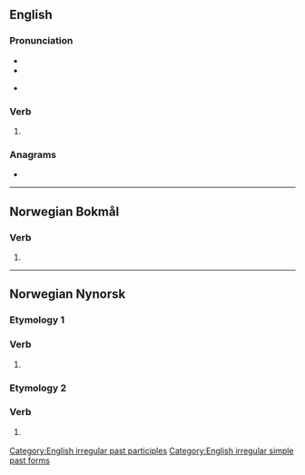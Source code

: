 {{also|slēpt}}
==English==

===Pronunciation===
* {{IPA|en|/slɛpt/}}
* {{audio|en|en-us-slept.ogg|Audio (US)}}

* {{rhymes|en|ɛpt}}

===Verb===
{{head|en|verb form}}

# {{en-past of|sleep}}

===Anagrams===
* {{anagrams|en|a=elpst|Pelts|pelts|spelt}}

[[Category:English irregular past participles]]
[[Category:English irregular simple past forms]]

----

==Norwegian Bokmål==

===Verb===
{{head|nb|verb form}}

# {{inflection of|nb|slepe||past|part}}

----

==Norwegian Nynorsk==

===Etymology 1===

===Verb===
{{head|nn|verb form}}

# {{inflection of|nn|slepa||past|part}}

===Etymology 2===

===Verb===
{{head|nn|verb form}}

# {{nn-former-context|1959}} {{past participle of|nn|sleppa}}